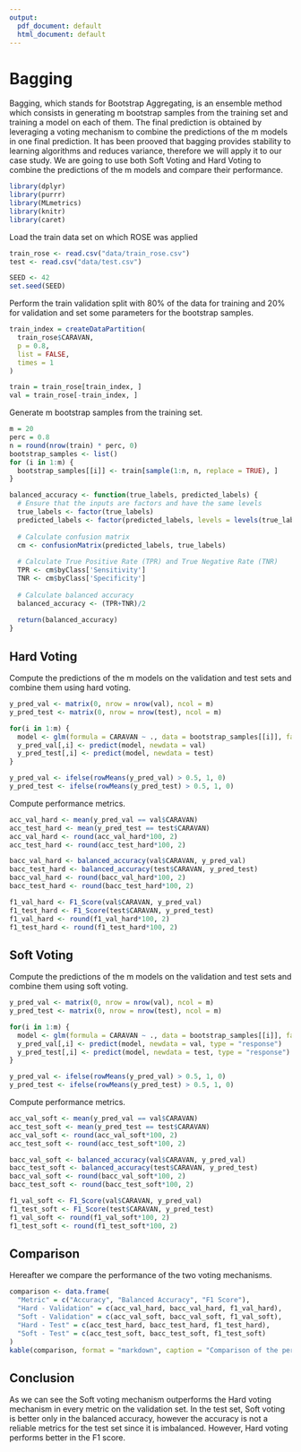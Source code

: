```yaml
---
output:
  pdf_document: default
  html_document: default
---
```

# Bagging

Bagging, which stands for Bootstrap Aggregating, is an ensemble method which consists in generating m bootstrap samples from the training set and training a model on each of them. The final prediction is obtained by leveraging a voting mechanism to combine the predictions of the m models in one final prediction. It has been prooved that bagging provides stability to learning algorithms and reduces variance, therefore we will apply it to our case study. We are going to use both Soft Voting and Hard Voting to combine the predictions of the m models and compare their performance.

```r
library(dplyr)
library(purrr)
library(MLmetrics)
library(knitr)
library(caret)
```

Load the train data set on which ROSE was applied

```r
train_rose <- read.csv("data/train_rose.csv")
test <- read.csv("data/test.csv")

SEED <- 42
set.seed(SEED)
```

Perform the train validation split with 80% of the data for training and 20% for validation and set some parameters for the bootstrap samples.

```r
train_index = createDataPartition(
  train_rose$CARAVAN,
  p = 0.8,
  list = FALSE,
  times = 1
)

train = train_rose[train_index, ]
val = train_rose[-train_index, ]
```

Generate m bootstrap samples from the training set.

```r
m = 20
perc = 0.8
n = round(nrow(train) * perc, 0)
bootstrap_samples <- list()
for (i in 1:m) {
  bootstrap_samples[[i]] <- train[sample(1:n, n, replace = TRUE), ]
}
```

```r
balanced_accuracy <- function(true_labels, predicted_labels) {
  # Ensure that the inputs are factors and have the same levels
  true_labels <- factor(true_labels)
  predicted_labels <- factor(predicted_labels, levels = levels(true_labels))
  
  # Calculate confusion matrix
  cm <- confusionMatrix(predicted_labels, true_labels)
  
  # Calculate True Positive Rate (TPR) and True Negative Rate (TNR)
  TPR <- cm$byClass['Sensitivity']
  TNR <- cm$byClass['Specificity']
  
  # Calculate balanced accuracy
  balanced_accuracy <- (TPR+TNR)/2
  
  return(balanced_accuracy)
}
```

## Hard Voting

Compute the predictions of the m models on the validation and test sets and combine them using hard voting.

```r
y_pred_val <- matrix(0, nrow = nrow(val), ncol = m)
y_pred_test <- matrix(0, nrow = nrow(test), ncol = m)

for(i in 1:m) {
  model <- glm(formula = CARAVAN ~ ., data = bootstrap_samples[[i]], family = "binomial")
  y_pred_val[,i] <- predict(model, newdata = val)
  y_pred_test[,i] <- predict(model, newdata = test)
}

y_pred_val <- ifelse(rowMeans(y_pred_val) > 0.5, 1, 0)
y_pred_test <- ifelse(rowMeans(y_pred_test) > 0.5, 1, 0)
```

Compute performance metrics.

```r
acc_val_hard <- mean(y_pred_val == val$CARAVAN)
acc_test_hard <- mean(y_pred_test == test$CARAVAN)
acc_val_hard <- round(acc_val_hard*100, 2)
acc_test_hard <- round(acc_test_hard*100, 2)

bacc_val_hard <- balanced_accuracy(val$CARAVAN, y_pred_val)
bacc_test_hard <- balanced_accuracy(test$CARAVAN, y_pred_test)
bacc_val_hard <- round(bacc_val_hard*100, 2)
bacc_test_hard <- round(bacc_test_hard*100, 2)

f1_val_hard <- F1_Score(val$CARAVAN, y_pred_val)
f1_test_hard <- F1_Score(test$CARAVAN, y_pred_test)
f1_val_hard <- round(f1_val_hard*100, 2)
f1_test_hard <- round(f1_test_hard*100, 2)
```

## Soft Voting

Compute the predictions of the m models on the validation and test sets and combine them using soft voting.

```r
y_pred_val <- matrix(0, nrow = nrow(val), ncol = m)
y_pred_test <- matrix(0, nrow = nrow(test), ncol = m)

for(i in 1:m) {
  model <- glm(formula = CARAVAN ~ ., data = bootstrap_samples[[i]], family = "binomial")
  y_pred_val[,i] <- predict(model, newdata = val, type = "response")
  y_pred_test[,i] <- predict(model, newdata = test, type = "response")
}

y_pred_val <- ifelse(rowMeans(y_pred_val) > 0.5, 1, 0)
y_pred_test <- ifelse(rowMeans(y_pred_test) > 0.5, 1, 0)
```

Compute performance metrics.

```r
acc_val_soft <- mean(y_pred_val == val$CARAVAN)
acc_test_soft <- mean(y_pred_test == test$CARAVAN)
acc_val_soft <- round(acc_val_soft*100, 2)
acc_test_soft <- round(acc_test_soft*100, 2)

bacc_val_soft <- balanced_accuracy(val$CARAVAN, y_pred_val)
bacc_test_soft <- balanced_accuracy(test$CARAVAN, y_pred_test)
bacc_val_soft <- round(bacc_val_soft*100, 2)
bacc_test_soft <- round(bacc_test_soft*100, 2)

f1_val_soft <- F1_Score(val$CARAVAN, y_pred_val)
f1_test_soft <- F1_Score(test$CARAVAN, y_pred_test)
f1_val_soft <- round(f1_val_soft*100, 2)
f1_test_soft <- round(f1_test_soft*100, 2)
```

## Comparison

Hereafter we compare the performance of the two voting mechanisms.

```r
comparison <- data.frame(
  "Metric" = c("Accuracy", "Balanced Accuracy", "F1 Score"),
  "Hard - Validation" = c(acc_val_hard, bacc_val_hard, f1_val_hard),
  "Soft - Validation" = c(acc_val_soft, bacc_val_soft, f1_val_soft),
  "Hard - Test" = c(acc_test_hard, bacc_test_hard, f1_test_hard),
  "Soft - Test" = c(acc_test_soft, bacc_test_soft, f1_test_soft)
)
kable(comparison, format = "markdown", caption = "Comparison of the performance of the two voting mechanisms")
```

## Conclusion

As we can see the Soft voting mechanism outperforms the Hard voting mechanism in every metric on the validation set. In the test
set, Soft voting is better only in the balanced accuracy, however the accuracy is not a reliable metrics for the test set since it is imbalanced. However, Hard voting performs better in the F1 score.
